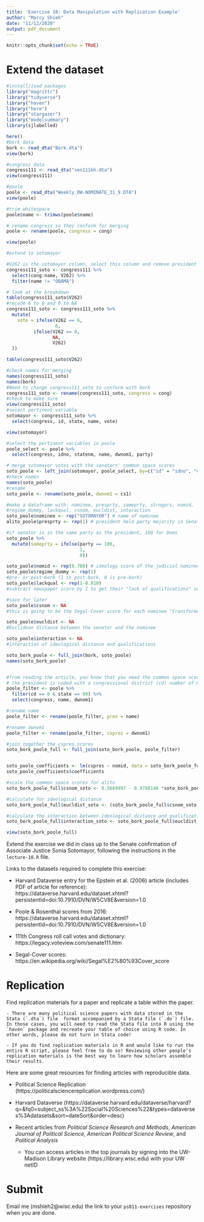 ```yaml
---
title: 'Exercise 10: Data Manipulation with Replication Example'
author: "Marcy Shieh"
date: "11/12/2020"
output: pdf_document
---
```


```r
knitr::opts_chunk$set(echo = TRUE)
```

# Extend the dataset

```r
#install/load packages 
library("magrittr")
library("tidyverse")
library("haven")
library("here")
library("stargazer")
library("modelsummary")
library(sjlabelled)
```

```r
here()
#bork data
bork <- read_dta("Bork.dta")
view(bork)

#congress data
congress111 <- read_dta("sen111kh.dta")
view(congress111)

#poole
poole <- read_dta("Weekly_DW-NOMINATE_31_9.DTA")
view(poole)

#trim whitespace 
poole$name <- trimws(poole$name)

# rename congress so they conform for merging
poole <- rename(poole, congress = cong)

view(poole)

#extend to sotomayor

#V262 is the sotomayor column, select this column and remove president
congress111_soto <- congress111 %>%
  select(cong:name, V262) %>%
  filter(name != "OBAMA")

# look at the breakdown
table(congress111_soto$V262)
#recode 6 to 0 and 0 to NA 
congress111_soto <- congress111_soto %>%
  mutate(
    vote = ifelse(V262 == 6,
                  0,
          ifelse(V262 == 0,
                 NA,
                 V262)
  ))

table(congress111_soto$V262)

#check names for merging
names(congress111_soto)
names(bork)
#Need to change congress111_soto to conform with bork
congress111_soto <- rename(congress111_soto, congress = cong)
#check to make sure 
view(congress111_soto)
#select pertinent variable 
sotomayor <- congress111_soto %>%
  select(congress, id, state, name, vote)

view(sotomayor)

#select the pertinent variables in poole
poole_select <- poole %>%
  select(congress, idno, statenm, name, dwnom1, party)

# merge sotomayor votes with the senators' common space scores
soto_poole <- left_join(sotomayor, poole_select, by=c("id" = "idno", "congress", "name"))
#check names
names(soto_poole)
#rename 
soto_poole <- rename(soto_poole, dwnom1 = cs1)

#make a dataframe with: nominee, presprty, sameprty, strngprs, nomid, 
#regime_dummy, lackqual, csnom, eucldist, interaction
soto_poole$nominee <- rep("SOTOMAYOR") # name of nominee
alito_poole$presprty <- rep(1) # president held party majority in Senate

#if senator is in the same party as the president, 100 for Dems 
soto_poole %>%
  mutate(sameprty = ifelse(party == 100,
                           1,
                           0))

soto_poole$nomid <- rep(0.780) # ideology score of the judicial nominee: https://en.wikipedia.org/wiki/Segal%E2%80%93Cover_score
soto_poole$regime_dummy <- rep(1) 
#pre- or post-bork (1 is post-bork, 0 is pre-bork)
soto_poole$lackqual <- rep(1-0.810) 
#subtract newspaper score by 1 to get their "lack of qualifications" score #https://en.wikipedia.org/wiki/Segal%E2%80%93Cover_score

#save for later 
soto_poole$csnom <- NA 
#this is going to be the Segal-Cover score for each nominee "transformed" as the Common Space/Poole & Rosenthal/DW-Nominate (it goes by many names) score

soto_poole$eucldist <- NA 
#Euclidean distance between the senator and the nominee

soto_poole$interaction <- NA 
#interaction of ideological distance and qualifications

soto_bork_poole <- full_join(bork, soto_poole)
names(soto_bork_poole)


#from reading the article, you know that you need the common space scores for each president as well
# the president is coded with a congressional district (cd) number of 0, and a state number (state) of 99
poole_filter <- poole %>%
  filter(cd == 0 & state == 99) %>%
  select(congress, name, dwnom1)

#rename name
poole_filter <- rename(poole_filter, pres = name)

#rename dwnom1
poole_filter <- rename(poole_filter, cspres = dwnom1)

#join together the cspres scores
soto_bork_poole_full <- full_join(soto_bork_poole, poole_filter)


soto_poole_coefficients <- lm(cspres ~ nomid, data = soto_bork_poole_full)
soto_poole_coefficients$coefficients

#scale the common space scores for alito
soto_bork_poole_full$csnom_soto <- 0.5669997 - 0.9788148 *soto_bork_poole_full$nomid

#calculate for ideological distance
soto_bork_poole_full$eucldist_soto <- (soto_bork_poole_full$csnom_soto - soto_bork_poole_full$cs1)^2

#calculate the interaction between ideological distance and qualifications
soto_bork_poole_full$interaction_soto <- soto_bork_poole_full$eucldist_soto*soto_poole$lackqual

view(soto_bork_poole_full)

```
Extend the exercise we did in class up to the Senate confirmation of Associate Justice Sonia Sotomayor, following the instructions in the `lecture-10.R` file.

Links to the datasets required to complete this exercise:

- Harvard Dataverse entry for the Epstein et al. (2006) article (includes PDF of article for reference): https://dataverse.harvard.edu/dataset.xhtml?persistentId=doi:10.7910/DVN/W5CV8E&version=1.0

- Poole & Rosenthal scores from 2016: https://dataverse.harvard.edu/dataset.xhtml?persistentId=doi:10.7910/DVN/W5CV8E&version=1.0

- 111th Congress roll call votes and dictionary: https://legacy.voteview.com/senate111.htm

- Segal-Cover scores: https://en.wikipedia.org/wiki/Segal%E2%80%93Cover_score

# Replication

Find replication materials for a paper and replicate a table within the paper.

    - There are many political science papers with data stored in the Stata (`.dta`) file  format accompanied by a Stata file (`.do`) file. In those cases, you will need to read the Stata file into R using the `haven` package and recreate your table of choice using R code. In other words, please do not turn in Stata code!
    
    - If you do find replication materials in R and would like to run the entire R script, please feel free to do so! Reviewing other people's replication materials is the best way to learn how scholars assemble their results.

Here are some great resources for finding articles with reproducible data.

- Political Science Replication (https://politicalsciencereplication.wordpress.com/)

- Harvard Dataverse (https://dataverse.harvard.edu/dataverse/harvard?q=&fq0=subject_ss%3A%22Social%20Sciences%22&types=dataverses%3Adatasets&sort=dateSort&order=desc)

- Recent articles from *Political Science Research and Methods*, *American Journal of Political Science*, *American Political Science Review*, and *Political Analysis*

    - You can access articles in the top journals by signing into the UW-Madison Library website (https://library.wisc.edu) with your UW netID



# Submit

Email me (mshieh2@wisc.edu) the link to your `ps811-exercises` repository when you are done.